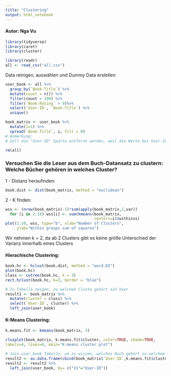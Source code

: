 ```yaml
---
title: "Clustering"
output: html_notebook
---
```


#### Autor: Nga Vu

```r
library(tidyverse)
library(caret)
library(cluster)
```

```r
library(readr)
all <- read_csv("all.csv")
```
Data reinigen, auswählen und Dummy Data erstellen:

```r
user_book <- all %>% 
  group_by(`Book-Title`) %>% 
  mutate(count = n()) %>% 
  filter(count > 199) %>% 
  filter(`Book-Rating` > 9)%>% 
  select(`User-ID`, `Book-Title`) %>% 
  unique()

book_matrix <- user_book %>% 
  mutate(i=1) %>% 
  spread(`Book-Title`, i, fill = 0)
# Anmerkung:
# Soll die "User-ID" Spalte entfernt werden, weil die Werte bei User-ID ist keinen Merkmale zum clustern, sondern zum Identifizieren der User?
```

```r
rm(all)
```

### Versuchen Sie die Leser aus dem Buch-Datansatz zu clustern: Welche Bücher gehören in welches Cluster?

1 - Distanz heraufinden: 

```r
book.dist <- dist(book_matrix, method = "euclidean")
```

2 - K finden:

```r
wss <- (nrow(book_matrix)-1)*sum(apply(book_matrix,2,var))
  for (i in 2:10) wss[i] <- sum(kmeans(book_matrix,
                                       centers=i)$withinss)
plot(1:10, wss, type="b", xlab="Number of Clusters",
     ylab="Within groups sum of squares")
```

Wir nehmen k = 2, da ab 2 Clusters gibt es keine größe Unterschied der Varianz innerhalb eines Clusters

#### Hierachische Clustering:
```r
book.hc <- hclust(book.dist, method = "ward.D2")
plot(book.hc)
class <- cutree(book.hc, k = 3)
rect.hclust(book.hc, k=3, border = "blue")
```

```r
# In Tabelle zeigen, zu welchem Cluste gehört ein User
result1 <- book_matrix %>% 
  mutate(cluster = class) %>% 
  select(`User-ID`, cluster) %>% 
  left_join(user_book)
```

#### K-Means Clustering:

```r
k.means.fit <- kmeans(book_matrix, 3)
```

```r
clusplot(book_matrix, k.means.fit$cluster, color=TRUE, shade=TRUE,
labels=4, lines=0, main="K-means cluster plot")
```

```r
# Join user_book Tabelle, um zu wissen, welches Buch gehört zu welchem Cluster
result2 <- as.data.frame(cbind(book_matrix$`User-ID`,k.means.fit$cluster))
result2 <- result2 %>% 
  left_join(user_book, by= c("V1"="User-ID"))
  
```